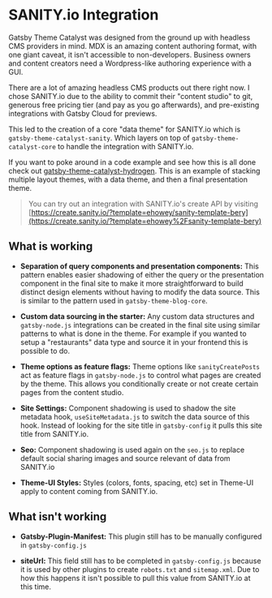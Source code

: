 <Seo
  title="SANITY.io Integration"
  description="A high level overview of the integration between Gatsby Theme Catalyst and SANITY.io. Gatsby Theme Catalyst is an opinionated set of integrated themes and starters to accelerate your next Gatsby project."
/>

# SANITY.io Integration

Gatsby Theme Catalyst was designed from the ground up with headless CMS providers in mind. MDX is an amazing content authoring format, with one giant caveat, it isn't accessible to non-developers. Business owners and content creators need a Wordpress-like authoring experience with a GUI.

There are a lot of amazing headless CMS products out there right now. I chose SANITY.io due to the ability to commit their "content studio" to git, generous free pricing tier (and pay as you go afterwards), and pre-existing integrations with Gatsby Cloud for previews.

This led to the creation of a core "data theme" for SANITY.io which is `gatsby-theme-catalyst-sanity`. Which layers on top of `gatsby-theme-catalyst-core` to handle the integration with SANITY.io.

If you want to poke around in a code example and see how this is all done check out [gatsby-theme-catalyst-hydrogen](/docs/gatsby-theme-catalyst-hydrogen). This is an example of stacking multiple layout themes, with a data theme, and then a final presentation theme.

> You can try out an integration with SANITY.io's create API by visiting [https://create.sanity.io/?template=ehowey/sanity-template-bery](https://create.sanity.io/?template=ehowey%2Fsanity-template-bery)

## What is working

- **Separation of query components and presentation components:** This pattern enables easier shadowing of either the query or the presentation component in the final site to make it more straightforward to build distinct design elements without having to modify the data source. This is similar to the pattern used in `gatsby-theme-blog-core`.

- **Custom data sourcing in the starter:** Any custom data structures and `gatsby-node.js` integrations can be created in the final site using similar patterns to what is done in the theme. For example if you wanted to setup a "restaurants" data type and source it in your frontend this is possible to do.

- **Theme options as feature flags:** Theme options like `sanityCreatePosts` act as feature flags in `gatsby-node.js` to control what pages are created by the theme. This allows you conditionally create or not create certain pages from the content studio.

- **Site Settings:** Component shadowing is used to shadow the site metadata hook, `useSiteMetadata.js` to switch the data source of this hook. Instead of looking for the site title in `gatsby-config` it pulls this site title from SANITY.io.

- **Seo:** Component shadowing is used again on the `seo.js` to replace default social sharing images and source relevant of data from SANITY.io

- **Theme-UI Styles:** Styles (colors, fonts, spacing, etc) set in Theme-UI apply to content coming from SANITY.io.

## What isn't working

- **Gatsby-Plugin-Manifest:** This plugin still has to be manually configured in `gatsby-config.js`

- **siteUrl:** This field still has to be completed in `gatsby-config.js` because it is used by other plugins to create `robots.txt` and `sitemap.xml`. Due to how this happens it isn't possible to pull this value from SANITY.io at this time.
